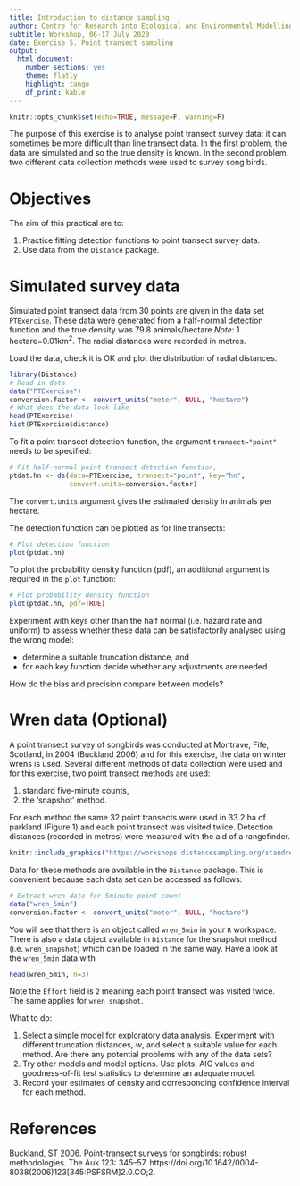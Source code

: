 ---
title: Introduction to distance sampling
author: Centre for Research into Ecological and Environmental Modelling  **University of St Andrews**
subtitle: Workshop, 06-17 July 2020
date: Exercise 5. Point transect sampling
output: 
  html_document:
    number_sections: yes
    theme: flatly
    highlight: tango
    df_print: kable
---

```{r setup, include=FALSE, message=FALSE}
knitr::opts_chunk$set(echo=TRUE, message=F, warning=F)
```

The purpose of this exercise is to analyse point transect survey data: it can sometimes be more difficult than line transect data. In the first problem, the data are simulated and so the true density is known. In the second problem, two different data collection methods were used to survey song birds. 

# Objectives

The aim of this practical are to:

1. Practice fitting detection functions to point transect survey data. 
2. Use data from the `Distance` package. 

# Simulated survey data

Simulated point transect data from 30 points are given in the data set `PTExercise`. These data were generated from a half-normal detection function and the true density was 79.8 animals/hectare *Note*: 1 hectare=0.01km$^2$. The radial distances were recorded in metres. 

Load the data, check it is OK and plot the distribution of radial distances. 

```{r, echo=T, eval=F}
library(Distance)
# Read in data
data("PTExercise")
conversion.factor <- convert_units("meter", NULL, "hectare")
# What does the data look like
head(PTExercise)
hist(PTExercise$distance)
```

To fit a point transect detection function, the argument `transect="point"` needs to be specified:

```{r, echo=T, eval=F}
# Fit half-normal point transect detection function, 
ptdat.hn <- ds(data=PTExercise, transect="point", key="hn", 
               convert.units=conversion.factor)
```

The `convert.units` argument gives the estimated density in animals per hectare.

The detection function can be plotted as for line transects:

```{r, eval=F}
# Plot detection function
plot(ptdat.hn)
```

To plot the probability density function (pdf), an additional argument is required in the `plot` function:

```{r, eval=F}
# Plot probability density function
plot(ptdat.hn, pdf=TRUE)
```

Experiment with keys other than the half normal (i.e. hazard rate and uniform) to assess whether these data can be satisfactorily analysed using the wrong model: 

- determine a suitable truncation distance, and 
- for each key function decide whether any adjustments are needed.

How do the bias and precision compare between models? 

# Wren data (Optional)

A point transect survey of songbirds was conducted at Montrave, Fife, Scotland, in 2004 (Buckland 2006) and for this exercise, the data on winter wrens is used. Several different methods of data collection were used and for this exercise, two point transect methods are used:

1. standard five-minute counts,
2. the 'snapshot' method.

For each method the same 32 point transects were used in 33.2 ha of parkland (Figure 1) and each point transect was visited twice. Detection distances (recorded in metres) were measured with the aid of a rangefinder.

```{r montrave, echo=FALSE, fig.cap="The study site: the dotted line is a small stream, the short dashed lines are tracks and the thick dashed line is a main road. The 32 points, shown by crosses, are laid out on a systematic grid with 100m separation. The diagonal lines were used for a line transect survey.", out.width = '50%'}
knitr::include_graphics("https://workshops.distancesampling.org/standrews-2019/intro/practicals/figures/Prac_5_Figure_1.png")
```

Data for these methods are available in the `Distance` package. This is convenient because each data set can be accessed as follows:

```{r, echo=T, eval=F}
# Extract wren data for 5minute point count
data("wren_5min")
conversion.factor <- convert_units("meter", NULL, "hectare")
```

You will see that there is an object called `wren_5min` in your `R` workspace. There is also a data object available in `Distance` for the snapshot method (i.e. `wren_snapshot`) which can be loaded in the same way. Have a look at the `wren_5min` data with

```{r, echo=T, eval=F}
head(wren_5min, n=3)
```

Note the `Effort` field is `2` meaning each point transect was visited twice.  The same applies for `wren_snapshot`.

What to do:

1. Select a simple model for exploratory data analysis. Experiment with different truncation distances, $w$, and select a suitable value for each method. Are there any potential problems with any of the data sets? 
2. Try other models and model options. Use plots, AIC values and goodness-of-fit test statistics to determine an adequate model. 
3. Record your estimates of density and corresponding confidence interval for each method. 

# References

Buckland, ST 2006. Point-transect surveys for songbirds: robust methodologies. The Auk 123: 345–57. https://doi.org/10.1642/0004-8038(2006)123[345:PSFSRM]2.0.CO;2.

